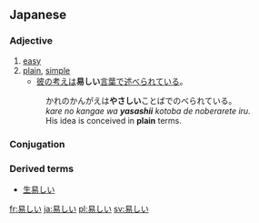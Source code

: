 ==Japanese==
{{ja-kanjitab|易}}

===Adjective===
{{ja-adj|kk|decl=i|hira=やさしい|rom=yasashii}}

# [[easy]]
# [[plain]], [[simple]]
#* [[彼]][[の]][[考え]][[は]]'''易しい'''[[言葉]]で[[述べる|述べられ]][[て]][[いる]]。
#: かれのかんがえは'''やさしい'''ことばでのべられている。
#: ''kare no kangae wa '''yasashii''' kotoba de noberarete iru.''
#: His idea is conceived in '''plain''' terms.

===Conjugation===
{{ja-i|易し|やさし|yasashi}}

===Derived terms===
*[[生易しい]]

[[fr:易しい]]
[[ja:易しい]]
[[pl:易しい]]
[[sv:易しい]]